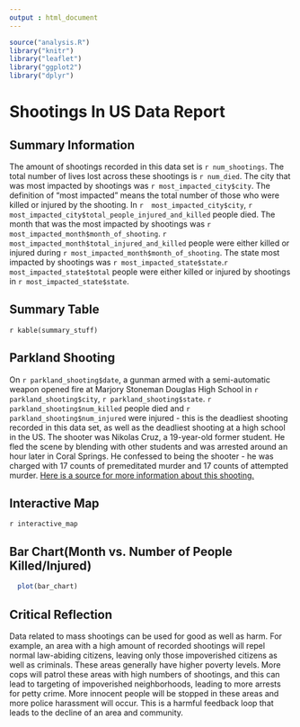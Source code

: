 ```yaml
---
output : html_document
---
```

```r
source("analysis.R")
library("knitr")
library("leaflet")
library("ggplot2")
library("dplyr")
```
# Shootings In US Data Report
## Summary Information
The amount of shootings recorded in this data set is `r num_shootings`. The total number of lives lost across these shootings is `r num_died`. The city that was most impacted by shootings was `r most_impacted_city$city`. The definition of "most impacted" means the total number of those who were killed or injured by the shooting. In `r  most_impacted_city$city`, `r most_impacted_city$total_people_injured_and_killed` people died. The month that was the most impacted by shootings was `r most_impacted_month$month_of_shooting`. `r most_impacted_month$total_injured_and_killed` people were either killed or injured during `r most_impacted_month$month_of_shooting`. The state most impacted by shootings was `r most_impacted_state$state`.`r most_impacted_state$total` people were either killed or injured by shootings in `r most_impacted_state$state`.

## Summary Table 
`r kable(summary_stuff)`

## Parkland Shooting
On `r parkland_shooting$date`, a gunman armed with a semi-automatic weapon opened fire at Marjory Stoneman Douglas High School in `r parkland_shooting$city`, `r parkland_shooting$state`. `r parkland_shooting$num_killed` people died and `r parkland_shooting$num_injured` were injured - this is the deadliest shooting recorded in this data set, as well as the deadliest shooting at a high school in the US. The shooter was Nikolas Cruz, a 19-year-old former student. He fled the scene by blending with other students and was arrested around an hour later in Coral Springs. He confessed to being the shooter - he was charged with 17 counts of premeditated murder and 17 counts of attempted murder. [Here is a source for more information about this shooting.](https://www.cnn.com/2018/02/14/us/florida-high-school-shooting/index.html)

## Interactive Map
`r interactive_map`

## Bar Chart(Month vs. Number of People Killed/Injured) 
```r
  plot(bar_chart)
```

## Critical Reflection
Data related to mass shootings can be used for good as well as harm. For example, an area with a high amount of recorded shootings will repel normal law-abiding citizens, leaving only those impoverished citizens as well as criminals. These areas generally have higher poverty levels. More cops will patrol these areas with high numbers of shootings, and this can lead to targeting of impoverished neighborhoods, leading to more arrests for petty crime. More innocent people will be stopped in these areas and more police harassment will occur. This is a harmful feedback loop that leads to the decline of an area and community. 